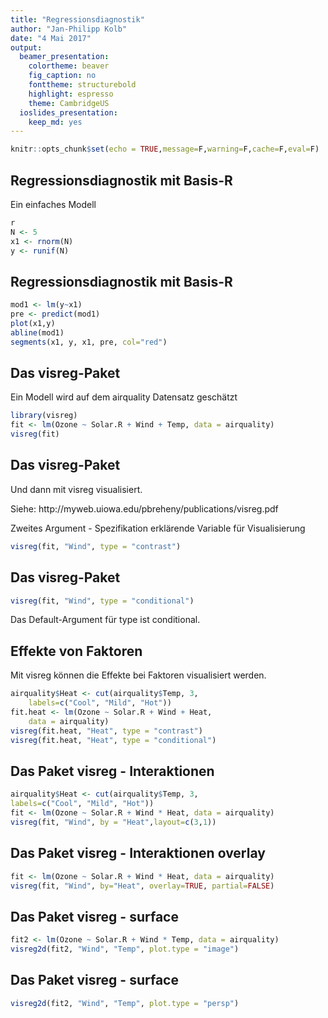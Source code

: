 ```yaml
---
title: "Regressionsdiagnostik"
author: "Jan-Philipp Kolb"
date: "4 Mai 2017"
output: 
  beamer_presentation:
    colortheme: beaver
    fig_caption: no
    fonttheme: structurebold
    highlight: espresso
    theme: CambridgeUS
  ioslides_presentation: 
    keep_md: yes
---
```



```r
knitr::opts_chunk$set(echo = TRUE,message=F,warning=F,cache=F,eval=F)
```


## Regressionsdiagnostik mit Basis-R

Ein einfaches Modell
```r
r
N <- 5
x1 <- rnorm(N)
y <- runif(N)
```

## Regressionsdiagnostik mit Basis-R

```r
mod1 <- lm(y~x1)
pre <- predict(mod1)
plot(x1,y)
abline(mod1)
segments(x1, y, x1, pre, col="red")
```


## Das visreg-Paket 

Ein Modell wird auf dem airquality Datensatz geschätzt

```r
library(visreg)
fit <- lm(Ozone ~ Solar.R + Wind + Temp, data = airquality)
visreg(fit)
```


## Das visreg-Paket 

Und dann mit visreg visualisiert.

Siehe: http://myweb.uiowa.edu/pbreheny/publications/visreg.pdf

Zweites Argument -  Spezifikation erklärende Variable für Visualisierung

```r
visreg(fit, "Wind", type = "contrast")
```


## Das visreg-Paket 

```r
visreg(fit, "Wind", type = "conditional")
```

Das Default-Argument für type ist conditional.


## Effekte von Faktoren

Mit visreg können die Effekte bei Faktoren visualisiert werden.

```r
airquality$Heat <- cut(airquality$Temp, 3, 
	labels=c("Cool", "Mild", "Hot"))
fit.heat <- lm(Ozone ~ Solar.R + Wind + Heat, 
	data = airquality)
visreg(fit.heat, "Heat", type = "contrast")
visreg(fit.heat, "Heat", type = "conditional")
```

## Das Paket visreg - Interaktionen

```r
airquality$Heat <- cut(airquality$Temp, 3, 
labels=c("Cool", "Mild", "Hot"))
fit <- lm(Ozone ~ Solar.R + Wind * Heat, data = airquality)
visreg(fit, "Wind", by = "Heat",layout=c(3,1))
```

## Das Paket visreg - Interaktionen overlay

```r
fit <- lm(Ozone ~ Solar.R + Wind * Heat, data = airquality)
visreg(fit, "Wind", by="Heat", overlay=TRUE, partial=FALSE)
```

## Das Paket visreg - surface

```r
fit2 <- lm(Ozone ~ Solar.R + Wind * Temp, data = airquality)
visreg2d(fit2, "Wind", "Temp", plot.type = "image")
```

## Das Paket visreg - surface

```r
visreg2d(fit2, "Wind", "Temp", plot.type = "persp")
```

